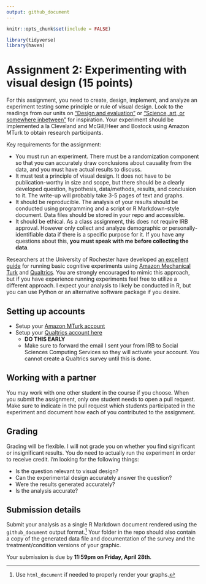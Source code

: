 ```yaml
---
output: github_document
---
```


```r
knitr::opts_chunk$set(include = FALSE)
```

```r
library(tidyverse)
library(haven)
```

# Assignment 2: Experimenting with visual design (15 points)

For this assignment, you need to create, design, implement, and analyze an experiment testing some principle or rule of visual design. Look to the readings from our units on ["Design and evaluation"](../notes/day3-notes.html) or ["Science, art, or somewhere inbetween"](../notes/day5-notes.html) for inspiration. Your experiment should be implemented a la Cleveland and McGill/Heer and Bostock using Amazon MTurk to obtain research participants.

Key requirements for the assignment:

* You must run an experiment. There must be a randomization component so that you can accurately draw conclusions about causality from the data, and you must have actual results to discuss.
* It must test a principle of visual design. It does not have to be publication-worthy in size and scope, but there should be a clearly developed question, hypothesis, data/methods, results, and conclusion to it. The write-up will probably take 3-5 pages of text and graphs.
* It should be reproducible. The analysis of your results should be conducted using programming and a script or R Markdown-style document. Data files should be stored in your repo and accessible.
* It should be ethical. As a class assignment, this does not require IRB approval. However only collect and analyze demographic or personally-identifiable data if there is a specific purpose for it. If you have any questions about this, **you must speak with me before collecting the data**.

Researchers at the University of Rochester have developed [an excellent guide](http://amandapogue.github.io/Qualtrics_Tutorial/) for running basic cognitive experiments using [Amazon Mechanical Turk](https://www.mturk.com/mturk/welcome) and [Qualtrics](https://sscs.uchicago.edu/page/qualtrics). You are strongly encouraged to mimic this approach, but if you have experience running experiments feel free to utilize a different approach. I expect your analysis to likely be conducted in R, but you can use Python or an alternative software package if you desire.

## Setting up accounts

* Setup your [Amazon MTurk account](https://www.mturk.com/mturk/welcome)
* Setup your [Qualtrics account here](https://sscs.uchicago.edu/page/qualtrics)
    * **DO THIS EARLY**
    * Make sure to forward the email I sent your from IRB to Social Sciences Computing Services so they will activate your account. You cannot create a Qualtrics survey until this is done.
    
## Working with a partner

You may work with one other student in the course if you choose. When you submit the assignment, only one student needs to open a pull request. Make sure to indicate in the pull request which students participated in the experiment and document how each of you contributed to the assignment.

## Grading

Grading will be flexible. I will not grade you on whether you find significant or insignificant results. You do need to actually run the experiment in order to receive credit. I'm looking for the following things:

* Is the question relevant to visual design?
* Can the experimental design accurately answer the question?
* Were the results generated accurately?
* Is the analysis accurate?

## Submission details

Submit your analysis as a single R Markdown document rendered using the `github_document` output format.^[Use `html_document` if needed to properly render your graphs.] Your folder in the repo should also contain a copy of the generated data file and documentation of the survey and the treatment/condition versions of your graphic.

Your submission is due by **11:59pm on Friday, April 28th**.



